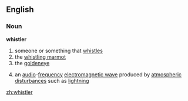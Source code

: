 ==English==
===Noun===
{{wikipediapar|Whistler}}
'''whistler'''
# someone or something that [[whistle]]s
# the [[whistling marmot]]
# the [[goldeneye]]
#{{physics}} an [[audio]]-[[frequency]] [[electromagnetic wave]] produced by [[atmospheric]] [[disturbance]]s such as [[lightning]]

[[zh:whistler]]